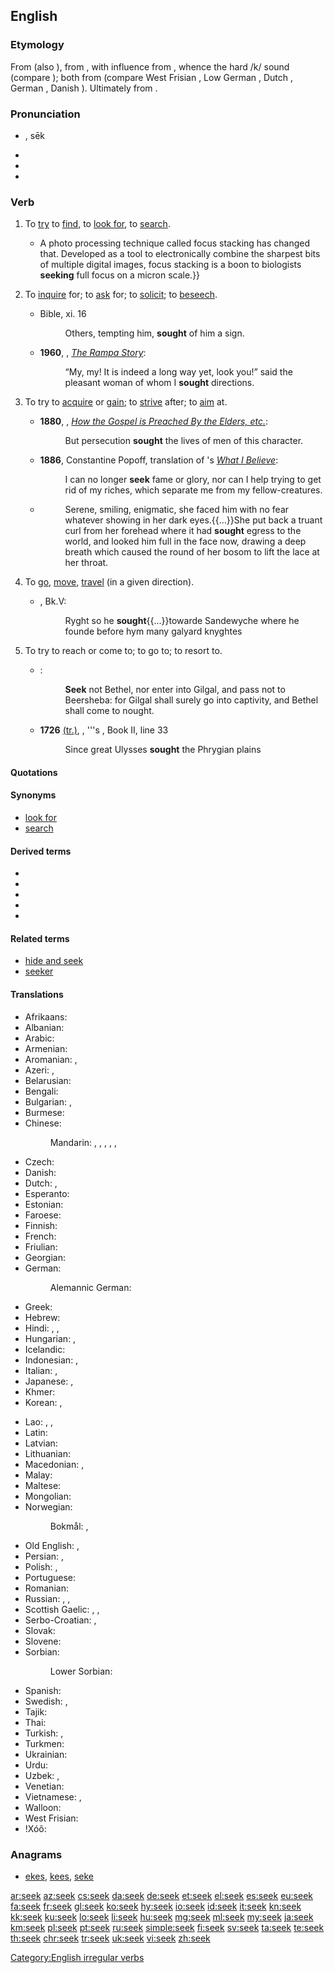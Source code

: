 {{also|sek}}
==English==

===Etymology===
From {{etyl|enm|en}} {{term|seken|lang=enm}} (also {{term|sechen|lang=enm}}), from {{etyl|ang|en}} {{m|ang|sēċan||to seek; try to find, to look for, make search for; try to get; strive to effect, aim at, strive after; seek after, try to provide for; try to find out by investigation or examination; enquire about; try to learn by asking, ask, ask for, inquire; look to for, expect from; visit, go to; resort to; go, move, proceed; approach, attain to; attack, pursue, follow}}, with influence from {{etyl|non|en}} {{term|sœkja|lang=non}}, whence the hard /k/ sound (compare {{term|beseech|lang=en}}); both from {{etyl|gem-pro|en}} {{m|gem-pro|*sōkijaną||to seek}} (compare West Frisian {{term|sykje|lang=fy}}, Low German {{term|söken|lang=nds}}, Dutch {{term|zoeken|lang=nl}}, German {{term|suchen|lang=de}}, Danish {{term|søge|lang=da}}). Ultimately from {{etyl|ine-pro|en}} {{m|ine-pro|*seh₂g-||to seek out}}.

===Pronunciation===
* {{IPA|/siːk/|lang=en}}, sēk
* {{audio|en-us-seek.ogg|Audio (US)|lang=en}}
* {{homophones|lang=en|Sikh}}
* {{rhymes|iːk|lang=en}}

===Verb===
{{en-verb|seeks|seeking|sought}}

#{{lb|en|transitive}} To [[try]] to [[find]], to [[look for]], to [[search]].
#:{{ux|en|I '''seek''' wisdom.}}
#*{{quote-magazine|year=2013|month=July-August|author=[http://www.americanscientist.org/authors/detail/catherine-clabby Catherine Clabby]
|magazine={{w|American Scientist}}|title=[http://www.americanscientist.org/issues/pub/2013/4/focus-on-everything Focus on Everything]
|passage=Not long ago, it was difficult to produce photographs of tiny creatures with every part in focus.{{...}}A photo processing technique called focus stacking has changed that. Developed as a tool to electronically combine the sharpest bits of multiple digital images, focus stacking is a boon to biologists '''seeking''' full focus on a micron scale.}}
#{{label|en|transitive}} To [[inquire]] for; to [[ask]] for; to [[solicit]]; to [[beseech]].
#:{{ux|en|I '''seek''' forgiveness through prayer.}}
#*Bible, {{w|Gospel of Luke|Luke}} xi. 16
#*:Others, tempting him, '''sought''' of him a sign.
#*'''1960''', {{w|Lobsang Rampa}}, ''[[s:The Rampa Story/Chapter Nine|The Rampa Story]]'':
#*:“My, my! It is indeed a long way yet, look you!” said the pleasant woman of whom I '''sought''' directions.
#{{lb|en|transitive}} To try to [[acquire]] or [[gain]]; to [[strive]] after; to [[aim]] at.
#:{{ux|en|I '''sought''' my fortune on the goldfields.}}
#*'''1880''', {{w|George Q. Cannon}}, ''[[s:Journal of Discourses/Volume 23/How the Gospel is Preached By the Elders, etc.|How the Gospel is Preached By the Elders, etc.]]'':
#*:But persecution '''sought''' the lives of men of this character.
#*'''1886''', Constantine Popoff, translation of {{w|Leo Tolstoy}}'s ''[[s:What I Believe (Tolstoy)/Chapter 12|What I Believe]]'':
#*:I can no longer '''seek''' fame or glory, nor can I help trying to get rid of my riches, which separate me from my fellow-creatures.
#*{{RQ:EHough PrqsPrc|I|0045}}
#*:Serene, smiling, enigmatic, she faced him with no fear whatever showing in her dark eyes.{{...}}She put back a truant curl from her forehead where it had '''sought''' egress to the world, and looked him full in the face now, drawing a deep breath which caused the round of her bosom to lift the lace at her throat.
#{{lb|en|intransitive|obsolete}} To [[go]], [[move]], [[travel]] (in a given direction).
#:{{ux|en|When the alarm went off I '''sought''' the exit in a panic.}}
#*{{RQ:Mlry MrtArthr1}}, Bk.V:
#*:Ryght so he '''sought'''{{...}}towarde Sandewyche where he founde before hym many galyard knyghtes
#{{lb|en|transitive}} To try to reach or come to; to go to; to resort to.
#*{{RQ:Authorized Version|Amos|5|5}}:
#*:'''Seek''' not Bethel, nor enter into Gilgal, and pass not to Beersheba: for Gilgal shall surely go into captivity, and Bethel shall come to nought.
#*'''1726''' [http://books.google.com.au/books?id=0CYg_SkcUEEC (tr.)], {{w|Alexander Pope}}, ''{{w|Homer}}'s {{w|Odyssey}}, Book&nbsp;II, line&nbsp;33
#*:Since great Ulysses '''sought''' the Phrygian plains

====Quotations====
{{seeMoreCites|lang=en}}

====Synonyms====
* [[look for]]
* [[search]]

====Derived terms====
* {{l|en|aseek}}
* {{l|en|beseek}}
* {{l|en|forseek}}
* {{l|en|misseek}}
* {{l|en|seek out}}

====Related terms====
* [[hide and seek]]
* [[seeker]]

====Translations====
{{trans-top|to try to find}}
* Afrikaans: {{t|af|soek}}
* Albanian: {{t|sq|kërkoj}}
* Arabic: {{t+|ar|بحث|tr=báḥaṯa}}
* Armenian: {{t|hy|փնտրել}}
* Aromanian: {{t+|rup|caftu}}, {{t|rup|tser}}
* Azeri: {{t+|az|axtarmaq}}, {{t|az|aramaq}}
* Belarusian: {{t|be|шукаць|impf|tr=šukácʹ}}
* Bengali: {{t|bn|খোঁজা|tr=khõja|sc=Beng}}
* Bulgarian: {{t+|bg|търся|impf|tr=tǎ̀rsja}}, {{t|bg|тараша|sc=Cyrl}}
* Burmese: {{t+|my|ရှာ|tr=sha}}
* Chinese:
*: Mandarin: {{t+|cmn|找|tr=zhǎo|sc=Hani}}, {{t|cmn|找尋|sc=Hani}}, {{t+|cmn|找寻|tr=zhǎoxún|sc=Hani}}, {{t+|cmn|尋找|sc=Hani}}, {{t+|cmn|寻找|tr=xúnzhǎo|sc=Hani}}, {{t+|cmn|搜索|tr=sōusuǒ|sc=Hani}}
* Czech: {{t+|cs|hledat}}
* Danish: {{t+|da|søge}}
* Dutch: {{t+|nl|zoeken}}, {{t+|nl|nastreven}}
* Esperanto: {{t+|eo|serĉi}}
* Estonian: {{t+|et|otsima}}
* Faroese: {{t|fo|søkja}}
* Finnish: {{t+|fi|etsiä}}
* French: {{t+|fr|chercher}}
* Friulian: {{t|fur|cirî}}
* Georgian: {{t+|ka|ძებნა|sc=Geor}}
* German: {{t+|de|suchen}}
*: Alemannic German: {{t|gsw|sueche}}
* Greek: {{t+|el|ζητώ|tr=zitó}}
* Hebrew: {{t+|he|חיפש|alt=חִפֵּשׂ|tr=khipés}}
* Hindi: {{t|hi|ढूँढ़ना|tr=ḍhū̃ṛhnā}}, {{t+|hi|ढूँढना|tr=ḍhū̃ḍhnā|sc=Deva}}, {{t|hi|खोजना|tr=khojnā|sc=Deva}}
* Hungarian: {{t+|hu|keres}}, {{t+|hu|kutat}}
* Icelandic: {{t+|is|leita}}
* Indonesian: {{t+|id|cari|alt=mencari}}, {{t+|id|cari|alt=mencari-cari}}
* Italian: {{t+|it|cercare}}, {{t+|it|ricercare}}
* Japanese: {{t|ja|探す|tr=[[さがす]], sagasu|sc=Jpan}}, {{t|ja|探し回る|tr=[[さがしまわる]], sagashi-mawaru|sc=Jpan}}
* Khmer: {{t|km|ស្វែងរក|tr=svaeng rɔɔk|sc=Khmr}}
* Korean: {{t+|ko|찾다|sc=Hang}}, {{t+|ko|추구|alt=추구하다|sc=Kore}}
{{trans-mid}}
* Lao: {{t|lo|ຫາ|tr=haa|sc=Laoo}}, {{t|lo|ຊອກ|sc=Laoo}}, {{t|lo|ຊອກຫາ|sc=Laoo}}
* Latin: {{t+|la|quaerere}}
* Latvian: {{t|lv|meklēt}}
* Lithuanian: {{t+|lt|ieškoti}}
* Macedonian: {{t|mk|бара|impf|tr=bára}}, {{t|mk|трага|impf|tr=trága}}
* Malay: {{t|ms|mencari}}
* Maltese: {{t-needed|mt}}
* Mongolian: {{t-needed|mn}}
* Norwegian:
*: Bokmål: {{t+|no|søke}}, {{t+|no|lete}}
* Old English: {{t|ang|sēċan}}, {{t|ang|nēosian}}
* Persian: {{t+|fa|جستجو کردن|tr=jostoju kardan}}, {{t+|fa|جستن|tr=jostan|sc=fa-Arab}}
* Polish: {{t+|pl|poszukiwać|impf}}, {{t+|pl|szukać|impf}}
* Portuguese: {{t+|pt|procurar}}
* Romanian: {{t+|ro|căuta}}
* Russian: {{t+|ru|искать|impf|tr=iskát'}}, {{t+|ru|разыскивать|impf|tr=razýskivatʹ|sc=Cyrl}}, {{t|ru|[[пытаться]] [[найти]]|impf|tr=pytátʹsja najtí}}
* Scottish Gaelic: {{t|gd|lorg}}, {{t|gd|sir}}, {{t|gd|iarr}}
* Serbo-Croatian: {{t|sh|тра́жити|impf|sc=Cyrl}}, {{t|sh|trážiti|impf}}
* Slovak: {{t|sk|hľadať|impf}}
* Slovene: {{t+|sl|iskati|impf}}
* Sorbian:
*: Lower Sorbian: {{t|dsb|pytaś|impf}}
* Spanish: {{t+|es|buscar}}
* Swedish: {{t+|sv|söka}}, {{t+|sv|leta}}
* Tajik: {{t|tg|ҷустуҷӯ кардан|tr=justujü kardan|sc=Cyrl}}
* Thai: {{t|th|มองหา|tr=mong hăa}}
* Turkish: {{t+|tr|aramak}}, {{t|tr|bulmaya calismak}}
* Turkmen: {{t+|tk|agtarmak}}
* Ukrainian: {{t+|uk|шукати|impf|tr=šukáty}}
* Urdu: {{t|ur|ڈھونڈھنا|tr=ḍhū̃ḍhnā}}
* Uzbek: {{t+|uz|axtarmoq}}, {{t+|uz|qidirmoq}}
* Venetian: {{t|vec|risercar}}
* Vietnamese: {{t+|vi|tìm}}, {{t+|vi|tìm kiếm}}
* Walloon: {{t+|wa|cweri}}
* West Frisian: {{t+|fy|sykje}}
* ǃXóõ: {{t|nmn|ǃxáa}}
{{trans-bottom}}

===Anagrams===
* [[ekes#English|ekes]], [[kees#English|kees]], [[seke#English|seke]]

[[Category:English irregular verbs]]

[[ar:seek]]
[[az:seek]]
[[cs:seek]]
[[da:seek]]
[[de:seek]]
[[et:seek]]
[[el:seek]]
[[es:seek]]
[[eu:seek]]
[[fa:seek]]
[[fr:seek]]
[[gl:seek]]
[[ko:seek]]
[[hy:seek]]
[[io:seek]]
[[id:seek]]
[[it:seek]]
[[kn:seek]]
[[kk:seek]]
[[ku:seek]]
[[lo:seek]]
[[li:seek]]
[[hu:seek]]
[[mg:seek]]
[[ml:seek]]
[[my:seek]]
[[ja:seek]]
[[km:seek]]
[[pl:seek]]
[[pt:seek]]
[[ru:seek]]
[[simple:seek]]
[[fi:seek]]
[[sv:seek]]
[[ta:seek]]
[[te:seek]]
[[th:seek]]
[[chr:seek]]
[[tr:seek]]
[[uk:seek]]
[[vi:seek]]
[[zh:seek]]